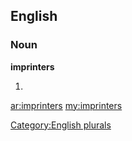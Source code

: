 ==English==

===Noun===
'''imprinters'''

# {{plural of|[[imprinter]]}}

[[Category:English plurals]]

[[ar:imprinters]]
[[my:imprinters]]